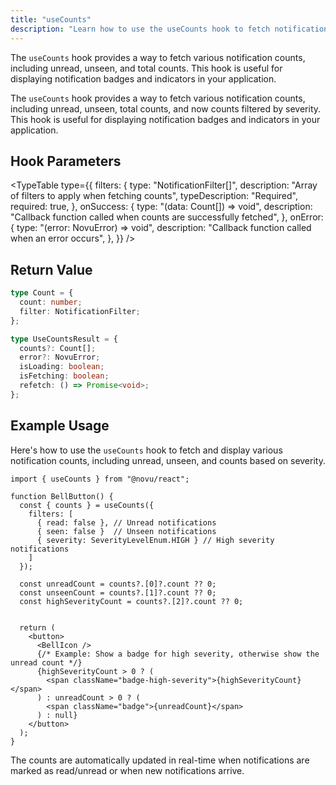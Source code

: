 ```yaml
---
title: "useCounts"
description: "Learn how to use the useCounts hook to fetch notification counts in your React application"
---
```



The `useCounts` hook provides a way to fetch various notification counts, including unread, unseen, and total counts. This hook is useful for displaying notification badges and indicators in your application.

The `useCounts` hook provides a way to fetch various notification counts, including unread, unseen, total counts, and now counts filtered by severity. This hook is useful for displaying notification badges and indicators in your application.


## Hook Parameters

<TypeTable
  type={{
    filters: {
      type: "NotificationFilter[]",
      description: "Array of filters to apply when fetching counts",
      typeDescription: "Required",
      required: true,
    },
    onSuccess: {
      type: "(data: Count[]) => void",
      description:
        "Callback function called when counts are successfully fetched",
    },
    onError: {
      type: "(error: NovuError) => void",
      description: "Callback function called when an error occurs",
    },
  }}
/>

## Return Value

```typescript
type Count = {
  count: number;
  filter: NotificationFilter;
};

type UseCountsResult = {
  counts?: Count[];
  error?: NovuError;
  isLoading: boolean;
  isFetching: boolean;
  refetch: () => Promise<void>;
};
```

## Example Usage

Here's how to use the `useCounts` hook to fetch and display various notification counts, including unread, unseen, and counts based on severity.

```tsx
import { useCounts } from "@novu/react";

function BellButton() {
  const { counts } = useCounts({ 
    filters: [
      { read: false }, // Unread notifications
      { seen: false }  // Unseen notifications
      { severity: SeverityLevelEnum.HIGH } // High severity notifications
    ] 
  });
  
  const unreadCount = counts?.[0]?.count ?? 0;
  const unseenCount = counts?.[1]?.count ?? 0;
  const highSeverityCount = counts?.[2]?.count ?? 0;


  return (
    <button>
      <BellIcon />
      {/* Example: Show a badge for high severity, otherwise show the unread count */}
      {highSeverityCount > 0 ? (
        <span className="badge-high-severity">{highSeverityCount}</span>
      ) : unreadCount > 0 ? (
        <span className="badge">{unreadCount}</span>
      ) : null}
    </button>
  );
}
```

<Callout type="info">
  The counts are automatically updated in real-time when notifications are
  marked as read/unread or when new notifications arrive.
</Callout>
